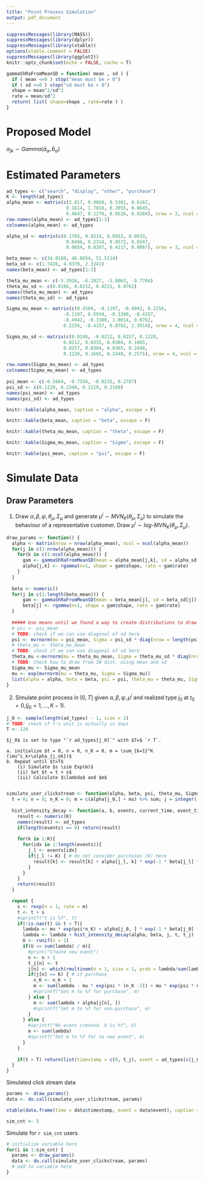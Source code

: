 ```yaml
---
title: "Point Process Simulation"
output: pdf_document
---
```


```r
suppressMessages(library(MASS))
suppressMessages(library(dplyr))
suppressMessages(library(xtable))
options(xtable.comment = FALSE)
suppressMessages(library(ggplot2))
knitr::opts_chunk$set(echo = FALSE, cache = T)
```
```r
gammaShRaFromMeanSD = function( mean , sd ) {
  if ( mean <=0 ) stop("mean must be > 0")
  if ( sd <=0 ) stop("sd must be > 0")
  shape = mean^2/sd^2
  rate = mean/sd^2
  return( list( shape=shape , rate=rate ) )
}
```



# Proposed Model
$\alpha_{jk} \sim Gamma(\bar{a}_{\alpha}, \bar{b}_{\alpha})$



# Estimated Parameters
```r
ad_types <- c("search", "display", "other", "purchase")
K <- length(ad_types)
alpha_mean <- matrix(c(2.817, 0.0860, 0.5381, 0.6167,
                      0.1614, 1.7818, 0.2055, 0.0845,
                      0.4647, 0.1270, 8.0526, 0.8384), nrow = 3, ncol = 4)
row.names(alpha_mean) <- ad_types[1:3]
colnames(alpha_mean) <- ad_types

alpha_sd <- matrix(c(0.1765, 0.0214, 0.0562, 0.0633,
                      0.0496, 0.2314, 0.0572, 0.0347,
                      0.0654, 0.0367, 0.4117, 0.0867), nrow = 3, ncol = 4)

beta_mean <- c(34.0188, 46.8854, 51.5114)
beta_sd <- c(1.7426, 4.9370, 2.3241)
names(beta_mean) <- ad_types[1:3]

theta_mu_mean <- c(-5.3926, -6.1027, -5.8063, -9.7704) 
theta_mu_sd <- c(0.0166, 0.0212, 0.0221, 0.0762) 
names(theta_mu_mean) <- ad_types
names(theta_mu_sd) <- ad_types

Sigma_mu_mean <- matrix(c(0.4584, -0.1197, -0.4942, 0.2256,
                     -0.1197, 0.5934, -0.3380, -0.4157,
                     -0.4942, -0.3380, 1.0014, 0.0762,
                     0.2256, -0.4157, 0.0762, 2.3914), nrow = 4, ncol = 4)

Sigma_mu_sd <- matrix(c(0.0246, -0.0212, 0.0257, 0.1228,
                     0.0212, 0.0335, 0.0304, 0.1665,
                     0.0257, 0.0304, 0.0365, 0.2440,
                     0.1228, 0.1665, 0.2440, 0.2575), nrow = 4, ncol = 4)

row.names(Sigma_mu_mean) <- ad_types
colnames(Sigma_mu_mean) <- ad_types
  
psi_mean <- c(-0.5664, -0.7556, -0.6235, 0.2787)
psi_sd <- c(0.1228, 0.2348, 0.1229, 0.2160)
names(psi_mean) <- ad_types
names(psi_sd) <- ad_types
```

```r
knitr::kable(alpha_mean, caption = "alpha", escape = F)
```

```r
knitr::kable(beta_mean, caption = "beta", escape = F)
```

```r
knitr::kable(theta_mu_mean, caption = "theta", escape = F)
```

```r
knitr::kable(Sigma_mu_mean, caption = "Sigma", escape = F)
```

```r
knitr::kable(psi_mean, caption = "psi", escape = F)
```

# Simulate Data

## Draw Parameters
1. Draw $\alpha, \beta, \psi, \theta_{\mu}, \Sigma_{\mu}$ and generate $\mu^i \sim MVN_K(\theta_{\mu}, \Sigma_{\mu})$ to simulate the behaviour of a representative customer. Draw $\mu^i \sim log\text{-}MVN_K(\theta_{\mu}, \Sigma_{\mu})$.
```r
draw_params <- function() {
  alpha <- matrix(nrow = nrow(alpha_mean), ncol = ncol(alpha_mean))
  for(j in c(1:nrow(alpha_mean))) {
    for(k in c(1:ncol(alpha_mean))) {
      gam <- gammaShRaFromMeanSD(mean = alpha_mean[j,k], sd = alpha_sd[j,k])
      alpha[j,k] <- rgamma(n=1, shape = gam$shape, rate = gam$rate)
    }
  }
  
  beta <- numeric()
  for(j in c(1:length(beta_mean))) {
      gam <- gammaShRaFromMeanSD(mean = beta_mean[j], sd = beta_sd[j])
      beta[j] <- rgamma(n=1, shape = gam$shape, rate = gam$rate)
  }
  
  ##### Use means until we found a way to create distributions to draw from! #####
  # psi <- psi_mean
  # TODO: check if we can use diagonal of sd here 
  psi <- mvrnorm(mu = psi_mean, Sigma = psi_sd * diag(nrow = length(psi_sd)))
  # theta_mu <- theta_mu_mean
  # TODO: check if we can use diagonal of sd here 
  theta_mu <-mvrnorm(mu = theta_mu_mean, Sigma = theta_mu_sd * diag(nrow = length(theta_mu_sd)))
  # TODO: Check how to draw from IW dist. using mean and sd
  Sigma_mu <- Sigma_mu_mean
  mu <- exp(mvrnorm(mu = theta_mu, Sigma = Sigma_mu))
  list(alpha = alpha, beta = beta, psi = psi, theta_mu = theta_mu, Sigma_mu = Sigma_mu, mu = mu)
}
```
2. Simulate point process in $[0,T]$ given $\alpha, \beta, \psi, \mu^i$ and realized type $j_0$ at $t_0=0 \text{,} (j_0 = 1, \dots, K-1)$.
```r
j_0 <- sample(length(ad_types) - 1, size = 1)
# TODO: check if t's unit is actually in days
T <- 120
```
    $j_0$ is set to type "`r ad_types[j_0]`" with $T=$ `r T`.

    a. initialize $t = 0, n = 0, n_K = 0, m = \sum_{k=1}^K (\mu^i_k+\alpha_{j_ok})$
    b. Repeat until $t>T$
        (i) Simulate $s \sim Exp(m)$
        (ii) Set $t = t + s$
        (iii) Calculate $\lambda$ and $m$
      
```r
simulate_user_clickstream <- function(alpha, beta, psi, theta_mu, Sigma_mu, mu) {
  t = 0; n = 0; n_K = 0; m = c(alpha[j_0,] + mu) %>% sum; j = integer(); t_j = numeric()
  
  hist_intensity_decay <- function(a, b, events, current_time, event_times) {
    result <- numeric(K)
    names(result) <- ad_types
    if(length(events) == 0) return(result)
    
    for(k in 1:K){
      for(idx in 1:length(events)){
        j_l <- events[idx]
        if(j_l != K) { # do not consider purchases (K) here
          result[k] <- result[k] + alpha[j_l, k] * exp(-1 * beta[j_l] * (t - event_times[idx]))
        }
      }
    }
    return(result)
  }

  repeat {
    s <- rexp(n = 1, rate = m)
    t <- t + s
    #sprintf("t is %f", t)
    if(!is.nan(t) && t < T){
      lambda <- mu * exp(psi*n_K) + alpha[j_0, ] * exp(-1 * beta[j_0] * t)
      lambda <- lambda + hist_intensity_decay(alpha, beta, j, t, t_j)
      U <- runif(n = 1)
      if(U <= sum(lambda) / m){
        #print("Create new event")
        n <- n + 1
        t_j[n] <- t
        j[n] <- which(rmultinom(n = 1, size = 1, prob = lambda/sum(lambda))[,1] %in% c(1)) # choose next click event
        if(j[n] == K) { # if purchase
          n_K <- n_K + 1
          m <- sum(lambda - mu * exp(psi * (n_K -1)) + mu * exp(psi * n_K))
          #sprintf("Set m to %f for purchase", m)
        } else {
          m <- sum(lambda + alpha[j[n], ])
          #sprintf("Set m to %f for non-purchase", m)
        }
      } else {
        #sprintf("No event created. U is %f", U)
        m <- sum(lambda)
        #sprintf("Set m to %f for no new event", m)
      }
    }
    
    if(t > T) return(list(timestamp = c(0, t_j), event = ad_types[c(j_0, j)]))
  }
}

```
Simulated click stream data
```r
params <- draw_params()
data <- do.call(simulate_user_clickstream, params)
```
```r
xtable(data.frame(time = data$timestamp, event = data$event), caption = "Simulated click stream")
```
```r
sim_cnt <- 5
```

Simulate for `r sim_cnt` users

```r
# initialize variable here
for(i in 1:sim_cnt) {
  params <- draw_params()
  data <- do.call(simulate_user_clickstream, params)
  # add to variable here
}
```

